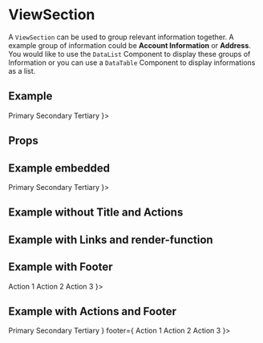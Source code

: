 
<Meta title="Patterns|ViewSection" component={ViewSection} decorators={[ProviderDecorator]} />

# ViewSection

A `ViewSection` can be used to group relevant information together. A example group of information could be **Account Information** or **Address**. You would like to use the `DataList` Component to display these groups of Information or you can use a `DataTable` Component to display informations as a list.

## Example

<Preview>
  <Story name="viewsection-example">
    <ViewSection
        title="common.viewsection.title"
        actions={
            <Stack isInline>
                <PrimaryButton size="sm">Primary</PrimaryButton>
                <SecondaryButton size="sm">Secondary</SecondaryButton>
                <TertiaryButton size="sm">Tertiary</TertiaryButton>
            </Stack>
        }>
        <DataList
            values={[
                {
                    field: 'name',
                    value: chance.name(),
                },
                {
                    field: 'customerNumber',
                    value: chance.integer({
                        min: 100000,
                        max: 99999999,
                    }),
                },
                {
                    field: 'birthday',
                    value: toDateString(chance.date().toISOString()),
                },
            ]}
        />
    </ViewSection>
  </Story>
</Preview>

## Props

<Props of={ViewSection} />

## Example embedded

<Preview>
  <Story name="viewsection-example-embedded">
    <ViewSection
        title="common.viewsection.title"
        isEmbedded
        actions={
            <Stack isInline>
                <PrimaryButton size="sm">Primary</PrimaryButton>
                <SecondaryButton size="sm">Secondary</SecondaryButton>
                <TertiaryButton size="sm">Tertiary</TertiaryButton>
            </Stack>
        }>
        <DataList
            values={[
                {
                    field: 'name',
                    value: chance.name(),
                },
                {
                    field: 'customerNumber',
                    value: chance.integer({
                        min: 100000,
                        max: 99999999,
                    }),
                },
                {
                    field: 'birthday',
                    value: toDateString(chance.date().toISOString()),
                },
            ]}
        />
    </ViewSection>
  </Story>
</Preview>

## Example without Title and Actions

<Preview>
  <Story name="viewsection-example-without-title-and-actions">
    <ViewSection>
        <DataList
            values={[
                {
                    field: 'name',
                    value: chance.name(),
                },
                {
                    field: 'customerNumber',
                    value: chance.integer({
                        min: 100000,
                        max: 99999999,
                    }),
                },
                {
                    field: 'birthday',
                    value: toDateString(chance.date().toISOString()),
                },
            ]}
        />
    </ViewSection>
  </Story>
</Preview>

## Example with Links and render-function

<Preview>
  <Story name="viewsection-example-with-links-and-render-function">
    <ViewSection>
        <DataList
            values={[
                {
                    field: 'link',
                    value: 'Router Link',
                    link: '/',
                },
                {
                    field: 'externalLink',
                    value: 'External Link',
                    link: 'https://trigo-at.github.io/design-system/',
                    isExternal: true,
                },
                {
                    field: 'action',
                    render: () => <TertiaryButton size="sm">Inline Action</TertiaryButton>,
                },
            ]}
        />
    </ViewSection>
  </Story>
</Preview>

## Example with Footer

<Preview>
  <Story name="viewsection-example-with-footer">
    <ViewSection
        title="common.viewsection.title"
        footer={
            <Stack isInline>
                <TertiaryButton size="sm">Action 1</TertiaryButton>
                <TertiaryButton size="sm">Action 2</TertiaryButton>
                <TertiaryButton size="sm">Action 3</TertiaryButton>
            </Stack>
        }>
        <DataList
            values={[
                {
                    field: 'name',
                    value: chance.name(),
                },
                {
                    field: 'customerNumber',
                    value: chance.integer({
                        min: 100000,
                        max: 99999999,
                    }),
                },
                {
                    field: 'birthday',
                    value: toDateString(chance.date().toISOString()),
                },
            ]}
        />
    </ViewSection>
  </Story>
</Preview>

## Example with Actions and Footer

<Preview>
  <Story name="viewsection-example-with-actions-and-footer">
    <ViewSection
        title="common.viewsection.title"
        actions={
            <Stack isInline>
                <PrimaryButton size="sm">Primary</PrimaryButton>
                <SecondaryButton size="sm">Secondary</SecondaryButton>
                <TertiaryButton size="sm">Tertiary</TertiaryButton>
            </Stack>
        }
        footer={
            <Stack isInline>
                <TertiaryButton size="sm">Action 1</TertiaryButton>
                <TertiaryButton size="sm">Action 2</TertiaryButton>
                <TertiaryButton size="sm">Action 3</TertiaryButton>
            </Stack>
        }>
        <DataList
            values={[
                {
                    field: 'name',
                    value: chance.name(),
                },
                {
                    field: 'customerNumber',
                    value: chance.integer({
                        min: 100000,
                        max: 99999999,
                    }),
                },
                {
                    field: 'birthday',
                    value: toDateString(chance.date().toISOString()),
                },
            ]}
        />
    </ViewSection>
  </Story>
</Preview>